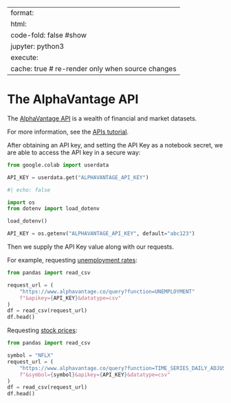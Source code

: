 
---
format:
  html:
    code-fold: false #show
jupyter: python3
execute:
  cache: true # re-render only when source changes
---

# The AlphaVantage API

The [AlphaVantage API](https://www.alphavantage.co/documentation/) is a wealth of financial and market datasets.

For more information, see the [APIs tutorial](https://prof-rossetti.github.io/intro-software-dev-python-book/notes/fetching-data/apis.html).

After obtaining an API key, and setting the API Key as a notebook secret, we are able to access the API key in a secure way:

```python
from google.colab import userdata

API_KEY = userdata.get("ALPHAVANTAGE_API_KEY")
```

```python
#| echo: false

import os
from dotenv import load_dotenv

load_dotenv()

API_KEY = os.getenv("ALPHAVANTAGE_API_KEY", default="abc123")
```


Then we supply the API Key value along with our requests.

For example, requesting [unemployment rates](https://www.alphavantage.co/documentation/#unemployment):


```python
from pandas import read_csv

request_url = (
    "https://www.alphavantage.co/query?function=UNEMPLOYMENT"
    f"&apikey={API_KEY}&datatype=csv"
)
df = read_csv(request_url)
df.head()
```

Requesting [stock prices](https://www.alphavantage.co/documentation/#dailyadj):


```python
from pandas import read_csv

symbol = "NFLX"
request_url = (
    "https://www.alphavantage.co/query?function=TIME_SERIES_DAILY_ADJUSTED"
    f"&symbol={symbol}&apikey={API_KEY}&datatype=csv"
)
df = read_csv(request_url)
df.head()
```
